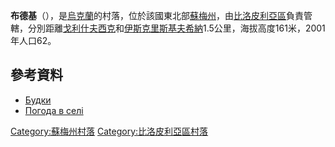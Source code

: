 {{coord|51|14|1|N|34|19|56|E|scale:100000_region:UA|display=title}}

'''布德基'''（{{lang-uk|Будки}}），是[[烏克蘭|烏克蘭]]的村落，位於該國東北部[[蘇梅州|蘇梅州]]，由[[比洛皮利亞區|比洛皮利亞區]]負責管轄，分別距離[[戈利什夫西克|戈利什夫西克]]和[[伊斯克里斯基夫希納|伊斯克里斯基夫希納]]1.5公里，海拔高度161米，2001年人口62。

==參考資料==
*[http://w1.c1.rada.gov.ua/pls/z7502/A005?rdat1=02.02.2010&rf7571=28682 Будки]{{dead link|date=2017年12月 |bot=InternetArchiveBot |fix-attempted=yes }}
* [http://weather.in.ua/ua/symskaja/2208 Погода в селі ] {{Wayback|url=http://weather.in.ua/ua/symskaja/2208 |date=20150216192451 }}

{{DEFAULTSORT:Будки}}

[[Category:蘇梅州村落|Category:蘇梅州村落]]
[[Category:比洛皮利亞區村落|Category:比洛皮利亞區村落]]


{{Sumy-geo-stub}}
